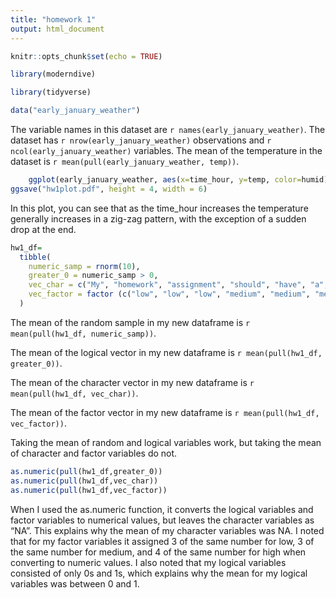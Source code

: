 ```yaml
---
title: "homework 1"
output: html_document
---
```

```r
knitr::opts_chunk$set(echo = TRUE)
```

```r
library(moderndive)
```
```r
library(tidyverse) 
```

```r
data("early_january_weather")
```


The variable names in this dataset are `r names(early_january_weather)`.
The dataset has `r nrow(early_january_weather)` observations and `r ncol(early_january_weather)` variables.
The mean of the temperature in the dataset is `r mean(pull(early_january_weather, temp))`.

```r
    ggplot(early_january_weather, aes(x=time_hour, y=temp, color=humid)) + geom_point()
ggsave("hw1plot.pdf", height = 4, width = 6) 
```

In this plot, you can see that as the time_hour increases the temperature generally increases in a zig-zag pattern, with the exception of a sudden drop at the end.

```r
hw1_df=
  tibble(
    numeric_samp = rnorm(10),
    greater_0 = numeric_samp > 0,
    vec_char = c("My", "homework", "assignment", "should", "have", "a", "character", "length", "of", "ten"),
    vec_factor = factor (c("low", "low", "low", "medium", "medium", "medium", "high", "high", "high", "high"))
  )
```

The mean of the random sample in my new dataframe is `r mean(pull(hw1_df, numeric_samp))`.

The mean of the logical vector in my new dataframe is `r mean(pull(hw1_df, greater_0))`.

The mean of the character vector in my new dataframe is `r mean(pull(hw1_df, vec_char))`.

The mean of the factor vector in my new dataframe is `r mean(pull(hw1_df, vec_factor))`.

Taking the mean of random and logical variables work, but taking the mean of character and factor variables do not.

```r
as.numeric(pull(hw1_df,greater_0))
as.numeric(pull(hw1_df,vec_char))
as.numeric(pull(hw1_df,vec_factor))
```

When I used the as.numeric function, it converts the logical variables and factor variables to numerical values, but leaves the character variables as "NA". This explains why the mean of my character variables was NA. I noted that for my factor variables it assigned 3 of the same number for low, 3 of the same number for medium, and 4 of the same number for high when converting to numeric values. I also noted that my logical variables consisted of only 0s and 1s, which explains why the mean for my logical variables was between 0 and 1.
